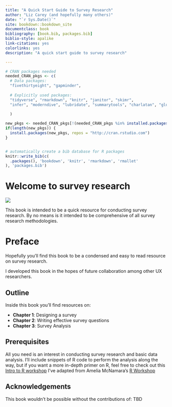 ```yaml
--- 
title: "A Quick Start Guide to Survey Research"
author: "Liz Carey (and hopefully many others)"
date: "`r Sys.Date()`"
site: bookdown::bookdown_site
documentclass: book
bibliography: [book.bib, packages.bib]
biblio-style: apalike
link-citations: yes
colorlinks: yes
description: "A quick start guide to survey research"

---
```


```r

# CRAN packages needed
needed_CRAN_pkgs <- c(
  # Data packages:
  "fivethirtyeight", "gapminder", 
  
  # Explicitly used packages:
  "tidyverse", "rmarkdown", "knitr", "janitor", "skimr",
  "infer", "moderndive", "lubridate", "summarytools", "charlatan", "glue"
  
  ) 

new_pkgs <- needed_CRAN_pkgs[!(needed_CRAN_pkgs %in% installed.packages())]
if(length(new_pkgs)) {
  install.packages(new_pkgs, repos = "http://cran.rstudio.com")
}


# automatically create a bib database for R packages
knitr::write_bib(c(
  .packages(), 'bookdown', 'knitr', 'rmarkdown', 'rmallet'
), 'packages.bib')
```


# Welcome to survey research {-}
![](figs/sponge_bob.png)

This book is intended to be a quick resource for conducting survey research. By no means is it intended to be comprehensive of all survey research methodologies.  

# Preface {-}

Hopefully you'll find this book to be a condensed and easy to read resource on survey research.

I developed this book in the hopes of future collaboration among other UX researchers. 

## Outline {-}
Inside this book you'll find resources on: 

 * **Chapter 1**: Designing a survey
 * **Chapter 2**: Writing effective survey questions
 * **Chapter 3**: Survey Analysis
 
## Prerequisites {-}

All you need is an interest in conducting survey research and basic data analysis. I'll include snippets of R code to perform the analysis along the way, but if you want a more in-depth primer on R, feel free to check out this [Intro to R workshop](https://github.com/lizmcarey/intro_to_r_workshop) I've adapted from Amelia McNamara's [R Workshop](https://github.com/AmeliaMN/IntroToR/blob/master/README.md)
 
## Acknowledgements {-}

This book wouldn't be possible without the contributions of: TBD

